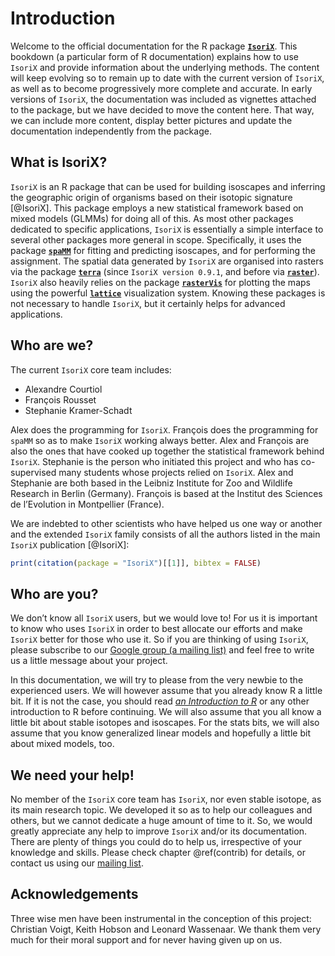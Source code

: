 # Introduction

Welcome to the official documentation for the R package [__`IsoriX`__](https://github.com/courtiol/IsoriX).
This bookdown (a particular form of R documentation) explains how to use `IsoriX` and provide information about the underlying methods.
The content will keep evolving so to remain up to date with the current version of `IsoriX`, as well as to become progressively more complete and accurate.
In early versions of `IsoriX`, the documentation was included as vignettes attached to the package, but we have decided to move the content here.
That way, we can include more content, display better pictures and update the documentation independently from the package.

## What is IsoriX?

`IsoriX` is an R package that can be used for building isoscapes and inferring the geographic origin of organisms based on their isotopic signature [@IsoriX].
This package employs a new statistical framework based on mixed models (GLMMs) for doing all of this.
As most other packages dedicated to specific applications, `IsoriX` is essentially a simple interface to several other packages more general in scope.
Specifically, it uses the package [**`spaMM`**](https://gitlab.mbb.univ-montp2.fr/francois/spamm-ref) for fitting and predicting isoscapes, and for performing the assignment.
The spatial data generated by `IsoriX` are organised into rasters via the package [**`terra`**](https://rspatial.github.io/terra/index.html) (since `IsoriX version 0.9.1`, and before via [**`raster`**](https://rspatial.org/raster/)).
`IsoriX` also heavily relies on the package [**`rasterVis`**](https://oscarperpinan.github.io/rastervis/) for plotting the maps using the powerful [**`lattice`**](http://lattice.r-forge.r-project.org) visualization system.
Knowing these packages is not necessary to handle `IsoriX`, but it certainly helps for advanced applications.

## Who are we?

The current `IsoriX` core team includes:

  * Alexandre Courtiol
  * François Rousset
  * Stephanie Kramer-Schadt

Alex does the programming for `IsoriX`.
François does the programming for `spaMM` so as to make `IsoriX` working always better.
Alex and François are also the ones that have cooked up together the statistical framework behind `IsoriX`.
Stephanie is the person who initiated this project and who has co-supervised many students whose projects relied on `IsoriX`.
Alex and Stephanie are both based in the Leibniz Institute for Zoo and Wildlife Research in Berlin (Germany).
François is based at the Institut des Sciences de l'Evolution in Montpellier (France).

We are indebted to other scientists who have helped us one way or another and the extended `IsoriX` family consists of all the authors listed in the main `IsoriX` publication [@IsoriX]:

```r
print(citation(package = "IsoriX")[[1]], bibtex = FALSE)
```

## Who are you?

We don't know all `IsoriX` users, but we would love to!
For us it is important to know who uses `IsoriX` in order to best allocate our efforts and make `IsoriX` better for those who use it.
So if you are thinking of using `IsoriX`, please subscribe to our [Google group (a mailing list)](https://groups.google.com/g/IsoriX) and feel free to write us a little message about your project.

In this documentation, we will try to please from the very newbie to the experienced users. We will however assume that you already know R a little bit.
If it is not the case, you should read [_an Introduction to R_](https://cran.r-project.org/doc/manuals/r-release/R-intro.html) or any other introduction to R before continuing.
We will also assume that you all know a little bit about stable isotopes and isoscapes.
For the stats bits, we will also assume that you know generalized linear models and hopefully a little bit about mixed models, too.

## We need your help!

No member of the `IsoriX` core team has `IsoriX`, nor even stable isotope, as its main research topic.
We developed it so as to help our colleagues and others, but we cannot dedicate a huge amount of time to it.
So, we would greatly appreciate any help to improve `IsoriX` and/or its documentation.
There are plenty of things you could do to help us, irrespective of your knowledge and skills.
Please check chapter \@ref(contrib) for details, or contact us using our [mailing list](https://groups.google.com/g/IsoriX).


## Acknowledgements

Three wise men have been instrumental in the conception of this project: Christian Voigt, Keith Hobson and Leonard Wassenaar.
We thank them very much for their moral support and for never having given up on us.
